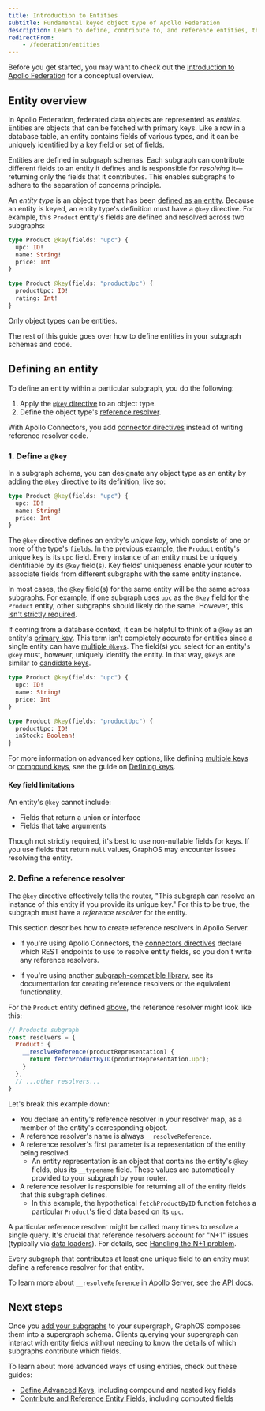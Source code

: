 ```yaml
---
title: Introduction to Entities
subtitle: Fundamental keyed object type of Apollo Federation
description: Learn to define, contribute to, and reference entities, the fundamental object types of Apollo Federation that resolve their fields across one or more subgraphs.
redirectFrom:
    - /federation/entities
---
```


<Note>

Before you get started, you may want to check out the [Introduction to Apollo Federation](/graphos/schema-design/federated-schemas/federation) for a conceptual overview.

</Note>

## Entity overview

In Apollo Federation, federated data objects are represented as _entities_. Entities are objects that can be fetched with primary keys. Like a row in a database table, an entity contains fields of various types, and it can be uniquely identified by a key field or set of fields.

Entities are defined in subgraph schemas. Each subgraph can contribute different fields to an entity it defines and is responsible for _resolving_ it—returning only the fields that it contributes. This enables subgraphs to adhere to the separation of concerns principle.

An _entity type_ is an object type that has been [defined as an entity](#defining-an-entity). Because an entity is keyed, an entity type's definition must have a `@key` directive. For example, this `Product` entity's fields are defined and resolved across two subgraphs:

<CodeColumns>

```graphql title="Products subgraph"
type Product @key(fields: "upc") {
  upc: ID!
  name: String!
  price: Int
}
```

```graphql title="Reviews subgraph"
type Product @key(fields: "productUpc") {
  productUpc: ID!
  rating: Int!
}
```

</CodeColumns>

<Note>

Only object types can be entities.

</Note>

The rest of this guide goes over how to define entities in your subgraph schemas and code.

## Defining an entity

To define an entity within a particular subgraph, you do the following:

1. Apply the [`@key` directive](#1-define-a-key) to an object type.
2. Define the object type's [reference resolver](#2-define-a-reference-resolver).

<Tip>

With Apollo Connectors, you add [connector directives](/graphos/schema-design/connectors/directives) instead of writing reference resolver code. 

</Tip>

<ExpansionPanel title="Watch the video overview">

  <Wistia WistiaId="7geep7jxo6" />

</ExpansionPanel>

### 1. Define a `@key`

In a subgraph schema, you can designate any object type as an entity by adding the `@key` directive to its definition, like so:

```graphql {1} title="Products subgraph"
type Product @key(fields: "upc") {
  upc: ID!
  name: String!
  price: Int
}
```

The `@key` directive defines an entity's _unique key_, which consists of one or more of the type's `fields`.
In the previous example, the `Product` entity's unique key is its `upc` field.
Every instance of an entity must be uniquely identifiable by its `@key` field(s).
Key fields' uniqueness enable your router to associate fields from different subgraphs with the same entity instance.

In most cases, the `@key` field(s) for the same entity will be the same across subgraphs.
For example, if one subgraph uses `upc` as the `@key` field for the `Product` entity, other subgraphs should likely do the same.
However, this [isn't strictly required](/graphos/schema-design/federated-schemas/entities/define-keys/#differing-keys-across-subgraphs).

If coming from a database context, it can be helpful to think of a `@key` as an entity's [primary key](https://en.wikipedia.org/wiki/Primary_key).
This term isn't completely accurate for entities since a single entity can have [multiple `@key`s](/graphos/schema-design/federated-schemas/entities/define-keys/#multiple-keys). The field(s) you select for an entity's `@key` must, however, uniquely identify the entity.
In that way, `@key`s are similar to [candidate keys](https://en.wikipedia.org/wiki/Candidate_key).

<CodeColumns>

```graphql title="Products subgraph"
type Product @key(fields: "upc") {
  upc: ID!
  name: String!
  price: Int
}
```

```graphql title="Reviews subgraph"
type Product @key(fields: "productUpc") {
  productUpc: ID!
  inStock: Boolean!
}
```

</CodeColumns>

For more information on advanced key options, like defining [multiple keys](/graphos/schema-design/federated-schemas/entities/define-keys/#multiple-keys) or [compound keys](/graphos/schema-design/federated-schemas/entities/define-keys/#compound-keys), see the guide on [Defining keys](/graphos/schema-design/federated-schemas/entities/define-keys).

#### Key field limitations

An entity's `@key` cannot include:

- Fields that return a union or interface
- Fields that take arguments

Though not strictly required, it's best to use non-nullable fields for keys. If you use fields that return `null` values, GraphOS may encounter issues resolving the entity.

### 2. Define a reference resolver

The `@key` directive effectively tells the router, "This subgraph can resolve an instance of this entity if you provide its unique key." For this to be true, the subgraph must have a _reference resolver_ for the entity.

<Note>

This section describes how to create reference resolvers in Apollo Server.

- If you're using Apollo Connectors, the [connectors directives](/graphos/schema-design/connectors/directives) declare which REST endpoints to use to  resolve entity fields, so you don't write any reference resolvers.

- If you're using another [subgraph-compatible library](/graphos/reference/federation/compatible-subgraphs), see its documentation for creating reference resolvers or the equivalent functionality.

</Note>

For the `Product` entity defined [above](#1-define-a-key), the reference resolver might look like this:

```js {4-6} title="resolvers.js"
// Products subgraph
const resolvers = {
  Product: {
    __resolveReference(productRepresentation) {
      return fetchProductByID(productRepresentation.upc);
    }
  },
  // ...other resolvers...
}
```

Let's break this example down:

- You declare an entity's reference resolver in your resolver map, as a member of the entity's corresponding object.
- A reference resolver's name is always `__resolveReference`.
- A reference resolver's first parameter is a representation of the entity being resolved.
    - An entity representation is an object that contains the entity's `@key` fields, plus its `__typename` field. These values are automatically provided to your subgraph by your router.
- A reference resolver is responsible for returning all of the entity fields that this subgraph defines.
    - In this example, the hypothetical `fetchProductByID` function fetches a particular `Product`'s field data based on its `upc`.

<Note>

A particular reference resolver might be called many times to resolve a single query. It's crucial that reference resolvers account for "N+1" issues (typically via [data loaders](https://github.com/graphql/dataloader)). For details, see [Handling the N+1 problem](/graphos/schema-design/guides/handling-n-plus-one).

</Note>

Every subgraph that contributes at least one unique field to an entity must define a reference resolver for that entity.

To learn more about `__resolveReference` in Apollo Server, see the [API docs](/apollo-server/using-federation/api/apollo-subgraph/#__resolvereference).

## Next steps

Once you [add your subgraphs](/graphos/platform/graph-management/add-subgraphs) to your supergraph, GraphOS composes them into a supergraph schema.
Clients querying your supergraph can interact with entity fields without needing to know the details of which subgraphs contribute which fields.

To learn about more advanced ways of using entities, check out these guides:

- [Define Advanced Keys](/graphos/schema-design/federated-schemas/entities/define-keys), including compound and nested key fields
- [Contribute and Reference Entity Fields](/graphos/schema-design/federated-schemas/entities/contribute-fields), including computed fields
